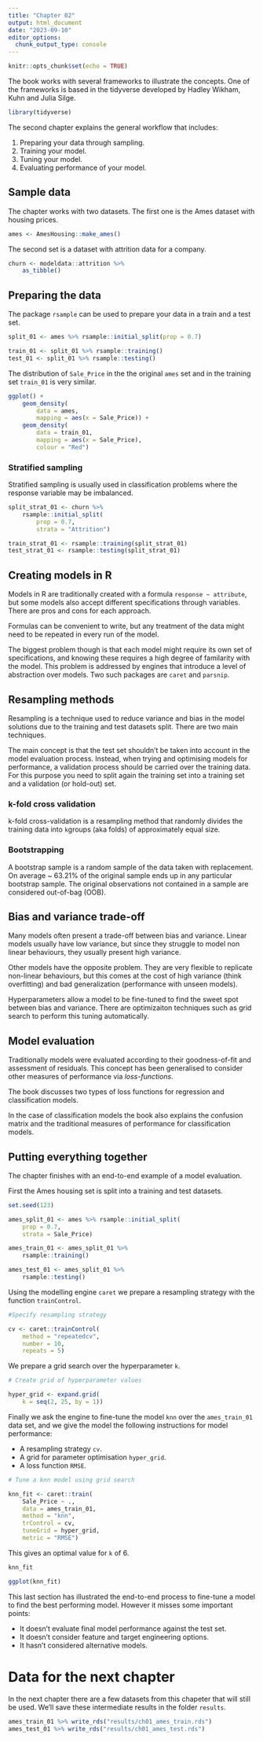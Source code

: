 ```yaml
---
title: "Chapter 02"
output: html_document
date: "2023-09-10"
editor_options: 
  chunk_output_type: console
---
```


```r
knitr::opts_chunk$set(echo = TRUE)
```

The book works with several frameworks to illustrate the concepts. One of the frameworks is based in the tidyverse developed by Hadley Wikham, Kuhn and Julia Silge.

```r
library(tidyverse)
```

The second chapter explains the general workflow that includes:

1. Preparing your data through sampling.
1. Training your model.
1. Tuning your model.
1. Evaluating performance of your model.

## Sample data

The chapter works with two datasets. The first one is the Ames dataset with housing prices.

```r
ames <- AmesHousing::make_ames()
```

The second set is a dataset with attrition data for a company.

```r
churn <- modeldata::attrition %>% 
    as_tibble()
```


## Preparing the data

The package `rsample` can be used to prepare your data in a train and a test set. 

```r
split_01 <- ames %>% rsample::initial_split(prop = 0.7)

train_01 <- split_01 %>% rsample::training()
test_01 <- split_01 %>% rsample::testing()
```

The distribution of `Sale_Price` in the the original `ames` set and in the training set `train_01` is very similar.

```r
ggplot() +
    geom_density(
        data = ames,
        mapping = aes(x = Sale_Price)) +
    geom_density(
        data = train_01,
        mapping = aes(x = Sale_Price),
        colour = "Red")
```

### Stratified sampling

Stratified sampling is usually used in classification problems where the response variable may be imbalanced.

```r
split_strat_01 <- churn %>% 
    rsample::initial_split(
        prop = 0.7,
        strata = "Attrition")

train_strat_01 <- rsample::training(split_strat_01)
test_strat_01 <- rsample::testing(split_strat_01)
```

## Creating models in R

Models in R are traditionally created with a formula `response ~ attribute`, but some models also accept different specifications through variables. There are pros and cons for each approach.

Formulas can be convenient to write, but any treatment of the data might need to be repeated in every run of the model.

The biggest problem though is that each model might require its own set of specifications, and knowing these requires a high degree of familarity with the model. This problem is addressed by engines that introduce a level of abstraction over models. Two such packages are `caret` and `parsnip`. 

## Resampling methods

Resampling is a technique used to reduce variance and bias in the model solutions due to the training and test datasets split. There are two main techniques.

The main concept is that the test set shouldn't be taken into account in the model evaluation process. Instead, when trying and optimising models for performance, a validation process should be carried over the training data. For this purpose you need to split again the training set into a training set and a validation (or hold-out) set.

### k-fold cross validation

k-fold cross-validation is a resampling method that randomly divides the training data into `k`groups (aka folds) of approximately equal size. 

### Bootstrapping

A bootstrap sample is a random sample of the data taken with replacement. On average ~ 63.21% of the original sample ends up in any particular bootstrap sample. The original observations not contained in a sample are considered out-of-bag (OOB).

## Bias and variance trade-off

Many models often present a trade-off between bias and variance. Linear models usually have low variance, but since they struggle to model non linear behaviours, they usually present high variance.

Other models have the opposite problem. They are very flexible to replicate non-linear behaviours, but this comes at the cost of high variance (think overfitting) and bad generalization (performance with unseen models).

Hyperparameters allow a model to be fine-tuned to find the sweet spot between bias and variance. There are optimizaiton techniques such as grid search to perform this tuning automatically.

## Model evaluation

Traditionally models were evaluated according to their goodness-of-fit and assessment of residuals. This concept has been generalised to consider other measures of performance via _loss-functions_. 

The book discusses two types of loss functions for regression and classification models.

In the case of classification models the book also explains the confusion matrix and the traditional measures of performance for classification models.

## Putting everything together

The chapter finishes with an end-to-end example of a model evaluation.

First the Ames housing set is split into a training and test datasets.

```r
set.seed(123)

ames_split_01 <- ames %>% rsample::initial_split(
    prop = 0.7,
    strata = Sale_Price)

ames_train_01 <- ames_split_01 %>% 
    rsample::training()

ames_test_01 <- ames_split_01 %>% 
    rsample::testing()
```

Using the modelling engine `caret` we prepare a resampling strategy with the function `trainControl`. 

```r

#Specify resampling strategy

cv <- caret::trainControl(
    method = "repeatedcv",
    number = 10,
    repeats = 5)
```

We prepare a grid search over the hyperparameter `k`. 

```r

# Create grid of hyperparameter values

hyper_grid <- expand.grid(
    k = seq(2, 25, by = 1))
```

Finally we ask the engine to fine-tune the model `knn` over the `ames_train_01` data set, and we give the model the following instructions for model performance:

- A resampling strategy `cv`.
- A grid for parameter optimisation `hyper_grid`.
- A loss function `RMSE`.

```r

# Tune a knn model using grid search

knn_fit <- caret::train(
    Sale_Price ~ .,
    data = ames_train_01,
    method = "knn",
    trControl = cv,
    tuneGrid = hyper_grid,
    metric = "RMSE")
```

This gives an optimal value for `k` of 6.

```r
knn_fit

ggplot(knn_fit)
```

This last section has illustrated the end-to-end process to fine-tune a model to find the best performing model. However it misses some important points:

- It doesn't evaluate final model performance against the test set.
- It doesn't consider feature and target engineering options.
- It hasn't considered alternative models.

# Data for the next chapter

In the next chapter there are a few datasets from this chapeter that will still be used. We'll save these intermediate results in the folder `results`.

```r
ames_train_01 %>% write_rds("results/ch01_ames_train.rds")
ames_test_01 %>% write_rds("results/ch01_ames_test.rds")
```





























